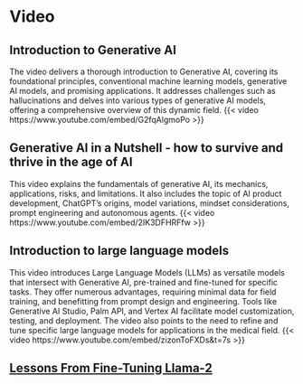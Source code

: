 # Video {#sec-video .unnumbered}
\index{Video}

## Introduction to Generative AI

The video delivers a thorough introduction to Generative AI, covering its foundational principles, conventional machine learning models, generative AI models, and promising applications. It addresses challenges such as hallucinations and delves into various types of generative AI models, offering a comprehensive overview of this dynamic field. {{< video https://www.youtube.com/embed/G2fqAlgmoPo >}}

## Generative AI in a Nutshell - how to survive and thrive in the age of AI

This video explains the fundamentals of generative AI, its mechanics, applications, risks, and limitations. It also includes the topic of AI product development, ChatGPT's origins, model variations, mindset considerations, prompt engineering and autonomous agents. {{< video https://www.youtube.com/embed/2IK3DFHRFfw >}}


## Introduction to large language models

This video introduces Large Language Models (LLMs) as versatile models that intersect with Generative AI, pre-trained and fine-tuned for specific tasks. They offer numerous advantages, requiring minimal data for field training, and benefitting from prompt design and engineering. Tools like Generative AI Studio, Palm API, and Vertex AI facilitate model customization, testing, and deployment. The video also points to the need to refine and tune specific large language models for applications in the medical field. {{< video https://www.youtube.com/embed/zizonToFXDs&t=7s >}}

## [Lessons From Fine-Tuning Llama-2](https://www.youtube.com/watch?app=desktop&v=_OIq-9dKkbI)